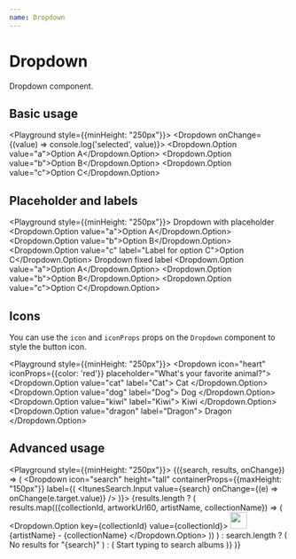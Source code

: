 ```yaml
---
name: Dropdown
---
```



# Dropdown

Dropdown component.

## Basic usage

<Playground style={{minHeight: "250px"}}>
  <Dropdown onChange={(value) => console.log('selected', value)}>
    <Dropdown.Option value="a">Option A</Dropdown.Option>
    <Dropdown.Option value="b">Option B</Dropdown.Option>
    <Dropdown.Option value="c">Option C</Dropdown.Option>
  </Dropdown>
</Playground>

## Placeholder and labels

<Playground style={{minHeight: "250px"}}>
  <View mb="10px">
    <Text>Dropdown with placeholder</Text>
    <Dropdown placeholder="Placeholder">
      <Dropdown.Option value="a">Option A</Dropdown.Option>
      <Dropdown.Option value="b">Option B</Dropdown.Option>
      <Dropdown.Option value="c" label="Label for option C">Option C</Dropdown.Option>
    </Dropdown>
  </View>
  <View mb="10px">
    <Text>Dropdown fixed label</Text>
    <Dropdown label="Fixed label">
      <Dropdown.Option value="a">Option A</Dropdown.Option>
      <Dropdown.Option value="b">Option B</Dropdown.Option>
      <Dropdown.Option value="c">Option C</Dropdown.Option>
    </Dropdown>
  </View>
</Playground>

## Icons

You can use the `icon` and `iconProps` props on the `Dropdown` component to style the button icon.

<Playground style={{minHeight: "250px"}}>
  <Dropdown icon="heart" iconProps={{color: 'red'}} placeholder="What's your favorite animal?">
    <Dropdown.Option value="cat" label="Cat">
      <Icon name="cat" color="dark" mr="15px" />
      <Text inline>Cat</Text>
    </Dropdown.Option>
    <Dropdown.Option value="dog" label="Dog">
      <Icon name="dog" color="dark" mr="15px" />
      <Text inline>Dog</Text>
    </Dropdown.Option>
    <Dropdown.Option value="kiwi" label="Kiwi">
      <Icon name="kiwi-bird" color="dark" mr="15px" />
      <Text inline>Kiwi</Text>
    </Dropdown.Option>
    <Dropdown.Option value="dragon" label="Dragon">
      <Icon name="dragon" color="dark" mr="15px" />
      <Text inline>Dragon</Text>
    </Dropdown.Option>
  </Dropdown>
</Playground>


## Advanced usage

<Playground style={{minHeight: "250px"}}>
  <ItunesSearch>
  {({search, results, onChange}) => (
    <Dropdown
      icon="search"
      height="tall"
      containerProps={{maxHeight: "150px"}}
      label={(
        <ItunesSearch.Input
          value={search}
          onChange={(e) => onChange(e.target.value)} />
      )}>
      {results.length ? (
        results.map(({collectionId, artworkUrl60, artistName, collectionName}) => (
          <Dropdown.Option key={collectionId} value={collectionId}>
            <View mr="15px">
              <img src={artworkUrl60} height="30px" width="30px" />
            </View>
            {artistName} - {collectionName}
          </Dropdown.Option>
        ))
      ) : search.length ? (
        <View mr="15px" ml="15px">
          <Text>No results for "{search}"</Text>
        </View>
      ) : (
        <View mr="15px" ml="15px">
          <Text>Start typing to search albums</Text>
        </View>
      )}
    </Dropdown>
  )}
  </ItunesSearch>
</Playground>

